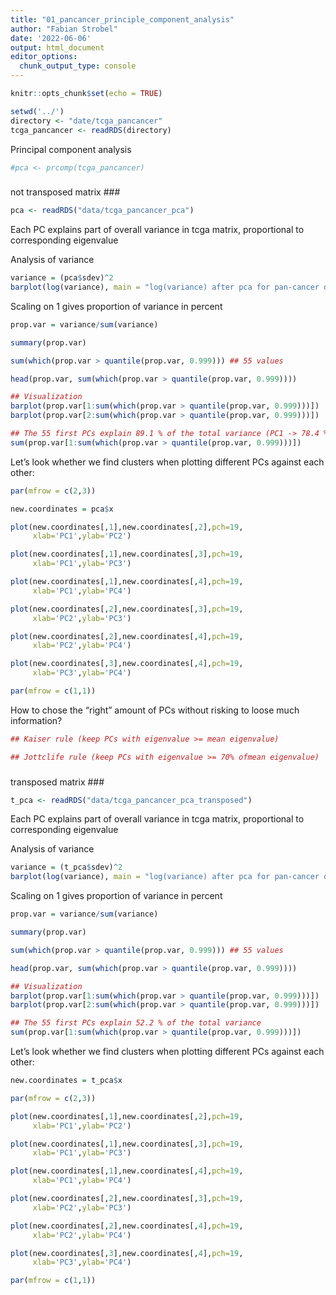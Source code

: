 ```yaml
---
title: "01_pancancer_principle_component_analysis"
author: "Fabian Strobel"
date: '2022-06-06'
output: html_document
editor_options: 
  chunk_output_type: console
---
```


```r
knitr::opts_chunk$set(echo = TRUE)
```

```r
setwd('../')
directory <- "date/tcga_pancancer"
tcga_pancancer <- readRDS(directory)
```

Principal component analysis
```r
#pca <- prcomp(tcga_pancancer)
```

###
not transposed matrix
###
```r
pca <- readRDS("data/tcga_pancancer_pca")
```


Each PC explains part of overall variance in tcga matrix, proportional to corresponding eigenvalue

Analysis of variance
```r
variance = (pca$sdev)^2
barplot(log(variance), main = "log(variance) after pca for pan-cancer dataset", xlab = "PC_i", ylab = "log(variance)")
```

Scaling on 1 gives proportion of variance in percent
```r
prop.var = variance/sum(variance)

summary(prop.var)

sum(which(prop.var > quantile(prop.var, 0.999))) ## 55 values

head(prop.var, sum(which(prop.var > quantile(prop.var, 0.999))))

## Visualization
barplot(prop.var[1:sum(which(prop.var > quantile(prop.var, 0.999)))])
barplot(prop.var[2:sum(which(prop.var > quantile(prop.var, 0.999)))])

## The 55 first PCs explain 89.1 % of the total variance (PC1 -> 78.4 %!!!)
sum(prop.var[1:sum(which(prop.var > quantile(prop.var, 0.999)))])
```
Let's look whether we find clusters when plotting different PCs against each other:
```r
par(mfrow = c(2,3))

new.coordinates = pca$x

plot(new.coordinates[,1],new.coordinates[,2],pch=19,
     xlab='PC1',ylab='PC2')

plot(new.coordinates[,1],new.coordinates[,3],pch=19,
     xlab='PC1',ylab='PC3')

plot(new.coordinates[,1],new.coordinates[,4],pch=19,
     xlab='PC1',ylab='PC4')

plot(new.coordinates[,2],new.coordinates[,3],pch=19,
     xlab='PC2',ylab='PC3')

plot(new.coordinates[,2],new.coordinates[,4],pch=19,
     xlab='PC2',ylab='PC4')

plot(new.coordinates[,3],new.coordinates[,4],pch=19,
     xlab='PC3',ylab='PC4')

par(mfrow = c(1,1))
```


How to chose the "right" amount of PCs without risking to loose much information?
```r
## Kaiser rule (keep PCs with eigenvalue >= mean eigenvalue)

## Jottclife rule (keep PCs with eigenvalue >= 70% ofmean eigenvalue)

```


###
transposed matrix
###
```r
t_pca <- readRDS("data/tcga_pancancer_pca_transposed")
```


Each PC explains part of overall variance in tcga matrix, proportional to corresponding eigenvalue

Analysis of variance
```r
variance = (t_pca$sdev)^2
barplot(log(variance), main = "log(variance) after pca for pan-cancer dataset", xlab = "PC_i", ylab = "log(variance)")
```

Scaling on 1 gives proportion of variance in percent
```r
prop.var = variance/sum(variance)

summary(prop.var)

sum(which(prop.var > quantile(prop.var, 0.999))) ## 55 values

head(prop.var, sum(which(prop.var > quantile(prop.var, 0.999))))

## Visualization
barplot(prop.var[1:sum(which(prop.var > quantile(prop.var, 0.999)))])
barplot(prop.var[2:sum(which(prop.var > quantile(prop.var, 0.999)))])

## The 55 first PCs explain 52.2 % of the total variance
sum(prop.var[1:sum(which(prop.var > quantile(prop.var, 0.999)))])
```
Let's look whether we find clusters when plotting different PCs against each other:
```r
new.coordinates = t_pca$x

par(mfrow = c(2,3))

plot(new.coordinates[,1],new.coordinates[,2],pch=19,
     xlab='PC1',ylab='PC2')

plot(new.coordinates[,1],new.coordinates[,3],pch=19,
     xlab='PC1',ylab='PC3')

plot(new.coordinates[,1],new.coordinates[,4],pch=19,
     xlab='PC1',ylab='PC4')

plot(new.coordinates[,2],new.coordinates[,3],pch=19,
     xlab='PC2',ylab='PC3')

plot(new.coordinates[,2],new.coordinates[,4],pch=19,
     xlab='PC2',ylab='PC4')

plot(new.coordinates[,3],new.coordinates[,4],pch=19,
     xlab='PC3',ylab='PC4')

par(mfrow = c(1,1))
```